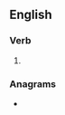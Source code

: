 ==English==

===Verb===
{{head|en|verb form}}

# {{en-third-person singular of|coronate}}

===Anagrams===
* {{anagrams|en|corantoes|crotonase|otocranes}}